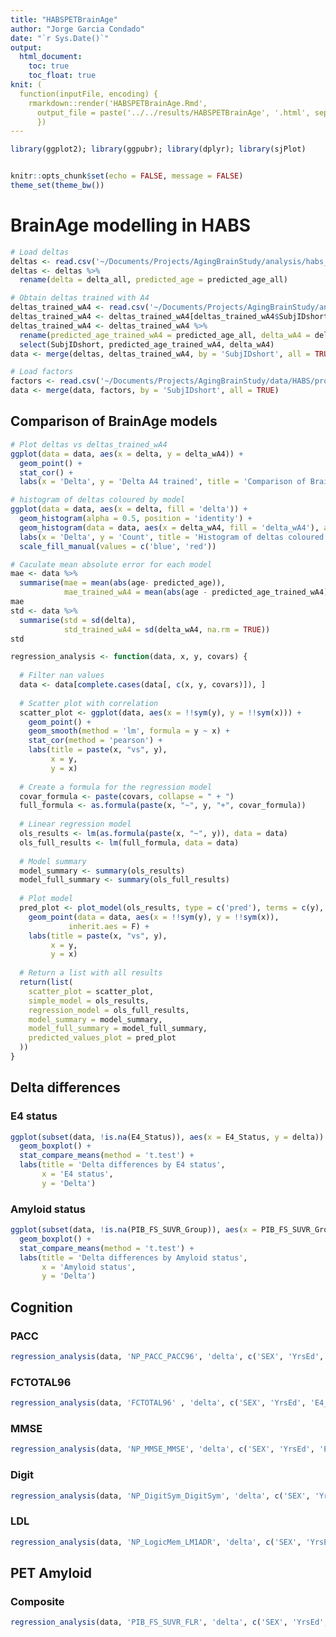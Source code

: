 ```yaml
---
title: "HABSPETBrainAge"
author: "Jorge Garcia Condado"
date: "`r Sys.Date()`"
output: 
  html_document:
    toc: true
    toc_float: true
knit: (
  function(inputFile, encoding) { 
    rmarkdown::render('HABSPETBrainAge.Rmd',
      output_file = paste('../../results/HABSPETBrainAge', '.html', sep=''))
      })
---
```


```r
library(ggplot2); library(ggpubr); library(dplyr); library(sjPlot)


knitr::opts_chunk$set(echo = FALSE, message = FALSE)
theme_set(theme_bw())
```

# BrainAge modelling in HABS

```r
# Load deltas
deltas <- read.csv('~/Documents/Projects/AgingBrainStudy/analysis/habs_pet_brainage/ageml/model_age/predicted_age.csv')
deltas <- deltas %>% 
  rename(delta = delta_all, predicted_age = predicted_age_all)

# Obtain deltas trained with A4
deltas_trained_wA4 <- read.csv('~/Documents/Projects/AgingBrainStudy/analysis/habs_pet_brainage_wA4/ageml/model_age/predicted_age.csv')
deltas_trained_wA4 <- deltas_trained_wA4[deltas_trained_wA4$SubjIDshort %in% grep('_', deltas_trained_wA4$SubjIDshort, value = TRUE),]
deltas_trained_wA4 <- deltas_trained_wA4 %>% 
  rename(predicted_age_trained_wA4 = predicted_age_all, delta_wA4 = delta_all) %>%
  select(SubjIDshort, predicted_age_trained_wA4, delta_wA4)
data <- merge(deltas, deltas_trained_wA4, by = 'SubjIDshort', all = TRUE)

# Load factors
factors <- read.csv('~/Documents/Projects/AgingBrainStudy/data/HABS/processed/factors.csv', na.strings = c("", " ", "NaN", "NA", NA))
data <- merge(data, factors, by = 'SubjIDshort', all = TRUE)
```

## Comparison of BrainAge models


```r
# Plot deltas vs deltas_trained_wA4
ggplot(data = data, aes(x = delta, y = delta_wA4)) +
  geom_point() +
  stat_cor() +
  labs(x = 'Delta', y = 'Delta A4 trained', title = 'Comparison of BrainAge models')

# histogram of deltas coloured by model
ggplot(data = data, aes(x = delta, fill = 'delta')) +
  geom_histogram(alpha = 0.5, position = 'identity') +
  geom_histogram(data = data, aes(x = delta_wA4, fill = 'delta_wA4'), alpha = 0.5, position = 'identity') +
  labs(x = 'Delta', y = 'Count', title = 'Histogram of deltas coloured by model') +
  scale_fill_manual(values = c('blue', 'red'))
```

```r
# Caculate mean absolute error for each model
mae <- data %>% 
  summarise(mae = mean(abs(age- predicted_age)),
            mae_trained_wA4 = mean(abs(age - predicted_age_trained_wA4), na.rm = TRUE))
mae
std <- data %>% 
  summarise(std = sd(delta),
            std_trained_wA4 = sd(delta_wA4, na.rm = TRUE))
std
```

```r
regression_analysis <- function(data, x, y, covars) {
  
  # Filter nan values
  data <- data[complete.cases(data[, c(x, y, covars)]), ]
  
  # Scatter plot with correlation
  scatter_plot <- ggplot(data, aes(x = !!sym(y), y = !!sym(x))) +
    geom_point() +
    geom_smooth(method = 'lm', formula = y ~ x) +
    stat_cor(method = 'pearson') +
    labs(title = paste(x, "vs", y),
         x = y,
         y = x)
    
  # Create a formula for the regression model
  covar_formula <- paste(covars, collapse = " + ")
  full_formula <- as.formula(paste(x, "~", y, "+", covar_formula))
  
  # Linear regression model
  ols_results <- lm(as.formula(paste(x, "~", y)), data = data)
  ols_full_results <- lm(full_formula, data = data)
  
  # Model summary
  model_summary <- summary(ols_results)
  model_full_summary <- summary(ols_full_results)
  
  # Plot model
  pred_plot <- plot_model(ols_results, type = c('pred'), terms = c(y), show.values = TRUE) +
    geom_point(data = data, aes(x = !!sym(y), y = !!sym(x)), 
             inherit.aes = F) + 
    labs(title = paste(x, "vs", y),
         x = y,
         y = x)
  
  # Return a list with all results
  return(list(
    scatter_plot = scatter_plot,
    simple_model = ols_results,
    regression_model = ols_full_results,
    model_summary = model_summary,
    model_full_summary = model_full_summary,
    predicted_values_plot = pred_plot
  ))
}
```

## Delta differences {.tabset}

### E4 status

```r
ggplot(subset(data, !is.na(E4_Status)), aes(x = E4_Status, y = delta)) +
  geom_boxplot() +
  stat_compare_means(method = 't.test') +
  labs(title = 'Delta differences by E4 status',
       x = 'E4 status',
       y = 'Delta')
```

### Amyloid status

```r
ggplot(subset(data, !is.na(PIB_FS_SUVR_Group)), aes(x = PIB_FS_SUVR_Group, y = delta)) +
  geom_boxplot() +
  stat_compare_means(method = 't.test') +
  labs(title = 'Delta differences by Amyloid status',
       x = 'Amyloid status',
       y = 'Delta')
```

## Cognition {.tabset}

### PACC

```r
regression_analysis(data, 'NP_PACC_PACC96', 'delta', c('SEX', 'YrsEd', 'E4_Status', 'PIB_FS_SUVR_Group', 'age'))
```

### FCTOTAL96

```r
regression_analysis(data, 'FCTOTAL96' , 'delta', c('SEX', 'YrsEd', 'E4_Status', 'PIB_FS_SUVR_Group', 'age'))
```

### MMSE

```r
regression_analysis(data, 'NP_MMSE_MMSE', 'delta', c('SEX', 'YrsEd', 'E4_Status', 'PIB_FS_SUVR_Group', 'age'))
```

### Digit

```r
regression_analysis(data, 'NP_DigitSym_DigitSym', 'delta', c('SEX', 'YrsEd', 'E4_Status', 'PIB_FS_SUVR_Group', 'age'))
```

### LDL

```r
regression_analysis(data, 'NP_LogicMem_LM1ADR', 'delta', c('SEX', 'YrsEd', 'E4_Status', 'PIB_FS_SUVR_Group', 'age'))
```


## PET Amyloid

### Composite

```r
regression_analysis(data, 'PIB_FS_SUVR_FLR', 'delta', c('SEX', 'YrsEd', 'E4_Status', 'PIB_FS_SUVR_Group', 'age'))
```
